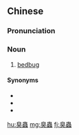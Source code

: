 {{also|臭虫}}
==Chinese==
{{zh-forms|s=臭虫}}

===Pronunciation===
{{zh-pron
|m=chòuchóng
|c=cau3 cung4
|cat=n
}}

===Noun===
{{zh-noun}}

# [[bedbug]]

====Synonyms====
* {{zh-l|壁蝨/壁虱}}
* {{zh-l|床蝨/床虱}}
* {{zh-l|蜰蟲/蜰虫}}

[[hu:臭蟲]]
[[mg:臭蟲]]
[[fj:臭蟲]]